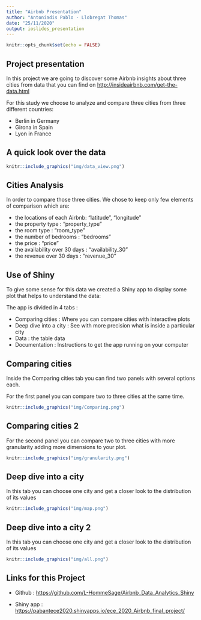 ```yaml
---
title: "Airbnb Presentation"
author: "Antoniadis Pablo - Llobregat Thomas"
date: "25/11/2020"
output: ioslides_presentation
---
```


```r
knitr::opts_chunk$set(echo = FALSE)
```

## Project presentation

In this project we are going to discover some Airbnb insights about three cities from data that you can find on  <http://insideairbnb.com/get-the-data.html> 

For this study we choose to analyze and compare three cities from three different countries: 

- Berlin in Germany
- Girona in Spain 
- Lyon in France

## A quick look over the data 

```r
knitr::include_graphics("img/data_view.png")
```

## Cities Analysis

In order to compare those three cities. We chose to keep only few elements of comparison which are: 

- the locations of each Airbnb: "latitude", "longitude"
- the property type : "property_type"
- the room type : "room_type"
- the number of bedrooms : "bedrooms"
- the price : "price"
- the availability over 30 days : "availability_30"
- the revenue over 30 days : "revenue_30"



## Use of Shiny 

To give some sense for this data we created a Shiny app to display some plot that helps to understand the data:


The app is divided in 4 tabs : 

- Comparing cities : Where you can compare cities with interactive plots
- Deep dive into a city : See with more precision what is inside a particular city
- Data : the table data
- Documentation : Instructions to get the app running on your computer

## Comparing cities

Inside the Comparing cities tab you can find two panels with several options each.

For the first panel you can compare two to three cities at the same time.

```r
knitr::include_graphics("img/Comparing.png")
```

## Comparing cities 2
For the second panel you can compare two to three cities with more granularity adding more dimensions to your plot.

```r
knitr::include_graphics("img/granularity.png")
```


## Deep dive into a city 

In this tab you can choose one city and get a closer look to the distribution of its values
```r
knitr::include_graphics("img/map.png")
```

## Deep dive into a city 2

In this tab you can choose one city and get a closer look to the distribution of its values
```r
knitr::include_graphics("img/all.png")
```

## Links for this Project

- Github : <https://github.com/L-HommeSage/Airbnb_Data_Analytics_Shiny>

- Shiny app : <https://pabantece2020.shinyapps.io/ece_2020_Airbnb_final_project/>

